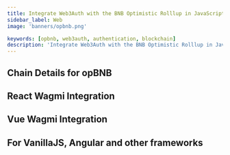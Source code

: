 ```yaml
---
title: Integrate Web3Auth with the BNB Optimistic Rolllup in JavaScript
sidebar_label: Web
image: 'banners/opbnb.png'

keywords: [opbnb, web3auth, authentication, blockchain]
description: 'Integrate Web3Auth with the BNB Optimistic Rolllup in JavaScript | Documentation - Web3Auth'
---
```



<SEO
  title="Integrate Web3Auth with the BNB Optimistic Rolllup in JavaScript"
  description="Integrate Web3Auth with the BNB Optimistic Rolllup in JavaScript | Documentation - Web3Auth"
  image="https://web3auth.io/docs/banners/opbnb.png"
  slug="/embedded-wallets/connect-blockchain/evm/opbnb/web"
/>

## Chain Details for opBNB

<ChainDetailsOpBNB />

## React Wagmi Integration

<ReactWagmiIntegration />

## Vue Wagmi Integration

<VueWagmiIntegration />

## For VanillaJS, Angular and other frameworks

<JsBlockchainMethods />
